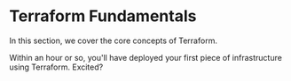 
<CourseContentLayout>

# Terraform Fundamentals

In this section, we cover the core concepts of Terraform.

Within an hour or so, you'll have deployed your first piece of infrastructure using Terraform. Excited?
</CourseContentLayout>
